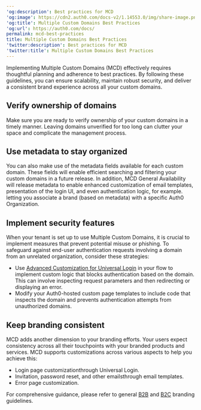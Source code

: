 ---
'og:description': Best practices for MCD
'og:image': https://cdn2.auth0.com/docs-v2/1.14553.0/img/share-image.png
'og:title': Multiple Custom Domains Best Practices
'og:url': https://auth0.com/docs/
permalink: mcd-best-practices
title: Multiple Custom Domains Best Practices
'twitter:description': Best practices for MCD
'twitter:title': Multiple Custom Domains Best Practices
---
Implementing Multiple <Tooltip tip="Custom Domain: Third-party domain with a specialized, or vanity, name." cta="View Glossary" href="/docs/glossary?term=Custom+Domains">Custom Domains</Tooltip> (MCD) effectively requires thoughtful planning and adherence to best practices. By following these guidelines, you can ensure scalability, maintain robust security, and deliver a consistent brand experience across all your custom domains.

## Verify ownership of domains

Make sure you are ready to verify ownership of your custom domains in a timely manner. Leaving domains unverified for too long can clutter your space and complicate the management process.

## Use metadata to stay organized

You can also make use of the metadata fields available for each custom domain. These fields will enable efficient searching and filtering your custom domains in a future release. In addition, MCD General Availability will release metadata to enable enhanced customization of email templates, presentation of the login UI, and even authentication logic, for example. letting you associate a brand (based on metadata) with a specific Auth0 Organization.

## Implement security features

When your tenant is set up to use Multiple Custom Domains, it is crucial to implement measures that prevent potential misuse or phishing. To safeguard against end-user authentication requests involving a domain from an unrelated organization, consider these strategies:

* Use [Advanced Customization for Universal Login](/docs/customize/login-pages/advanced-customizations) in your flow to implement custom logic that blocks authentication based on the domain. This can involve inspecting request parameters and then redirecting or displaying an error.
* Modify your Auth0-hosted custom page templates to include code that inspects the domain and prevents authentication attempts from unauthorized domains.

## Keep branding consistent

MCD adds another dimension to your branding efforts. Your users expect consistency across all their touchpoints with your branded products and services. MCD supports customizations across various aspects to help you achieve this:

* Login page customizationthrough <Tooltip tip="Universal Login: Your application redirects to Universal Login, hosted on Auth0's Authorization Server, to verify a user's identity." cta="View Glossary" href="/docs/glossary?term=Universal+Login">Universal Login</Tooltip>.
* Invitation, password reset, and other emailsthrough email templates.
* Error page customization.

For comprehensive guidance, please refer to general [B2B](/docs/get-started/architecture-scenarios/business-to-business/branding) and [B2C](/docs/get-started/architecture-scenarios/business-to-consumer/branding) branding guidelines.